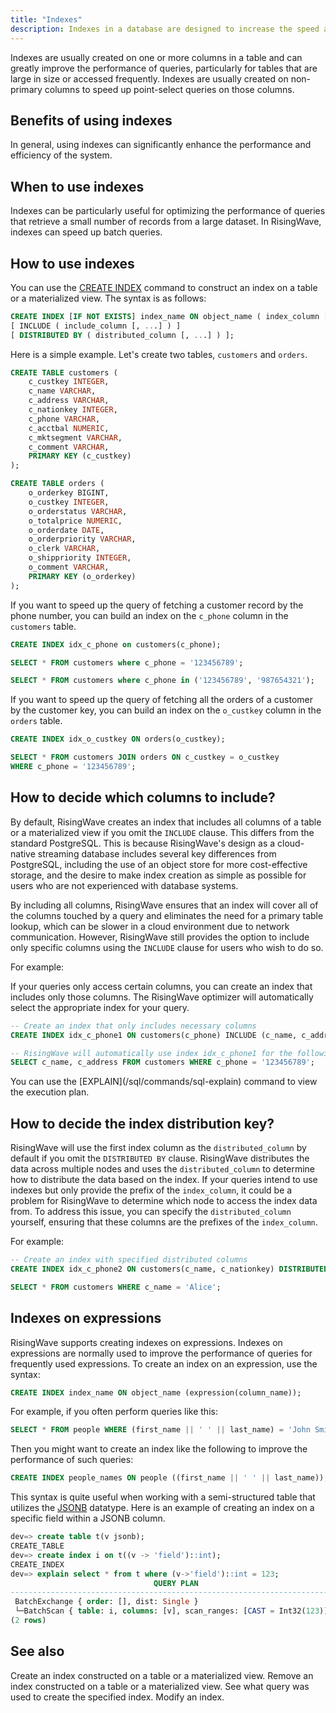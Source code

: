 ```yaml
---
title: "Indexes"
description: Indexes in a database are designed to increase the speed at which the database management system (DBMS) can locate and retrieve the desired data from a table or a materialized view.
---
```


Indexes are usually created on one or more columns in a table and can greatly improve the performance of queries, particularly for tables that are large in size or accessed frequently. Indexes are usually created on non-primary columns to speed up point-select queries on those columns.

## Benefits of using indexes

In general, using indexes can significantly enhance the performance and efficiency of the system.

## When to use indexes

Indexes can be particularly useful for optimizing the performance of queries that retrieve a small number of records from a large dataset. In RisingWave, indexes can speed up batch queries.

## How to use indexes

You can use the [CREATE INDEX](/sql/commands/sql-create-index) command to construct an index on a table or a materialized view. The syntax is as follows:

```sql
CREATE INDEX [IF NOT EXISTS] index_name ON object_name ( index_column [ ASC | DESC ], [, ...] )
[ INCLUDE ( include_column [, ...] ) ]
[ DISTRIBUTED BY ( distributed_column [, ...] ) ];
```

Here is a simple example. Let's create two tables, `customers` and `orders`.

```sql
CREATE TABLE customers (
    c_custkey INTEGER,
    c_name VARCHAR,
    c_address VARCHAR,
    c_nationkey INTEGER,
    c_phone VARCHAR,
    c_acctbal NUMERIC,
    c_mktsegment VARCHAR,
    c_comment VARCHAR,
    PRIMARY KEY (c_custkey)
);

CREATE TABLE orders (
    o_orderkey BIGINT,
    o_custkey INTEGER,
    o_orderstatus VARCHAR,
    o_totalprice NUMERIC,
    o_orderdate DATE,
    o_orderpriority VARCHAR,
    o_clerk VARCHAR,
    o_shippriority INTEGER,
    o_comment VARCHAR,
    PRIMARY KEY (o_orderkey)
);
```

If you want to speed up the query of fetching a customer record by the phone number, you can build an index on the `c_phone` column in the `customers` table.

```sql
CREATE INDEX idx_c_phone on customers(c_phone);

SELECT * FROM customers where c_phone = '123456789';

SELECT * FROM customers where c_phone in ('123456789', '987654321');
```

If you want to speed up the query of fetching all the orders of a customer by the customer key, you can build an index on the `o_custkey` column in the `orders` table.

```sql
CREATE INDEX idx_o_custkey ON orders(o_custkey);

SELECT * FROM customers JOIN orders ON c_custkey = o_custkey
WHERE c_phone = '123456789';
```

## How to decide which columns to include?

By default, RisingWave creates an index that includes all columns of a table or a materialized view if you omit the `INCLUDE` clause. This differs from the standard PostgreSQL. This is because RisingWave's design as a cloud-native streaming database includes several key differences from PostgreSQL, including the use of an object store for more cost-effective storage, and the desire to make index creation as simple as possible for users who are not experienced with database systems.

By including all columns, RisingWave ensures that an index will cover all of the columns touched by a query and eliminates the need for a primary table lookup, which can be slower in a cloud environment due to network communication. However, RisingWave still provides the option to include only specific columns using the `INCLUDE` clause for users who wish to do so.

For example:

If your queries only access certain columns, you can create an index that includes only those columns. The RisingWave optimizer will automatically select the appropriate index for your query.

```sql
-- Create an index that only includes necessary columns
CREATE INDEX idx_c_phone1 ON customers(c_phone) INCLUDE (c_name, c_address);

-- RisingWave will automatically use index idx_c_phone1 for the following query since it only access the indexed columns.
SELECT c_name, c_address FROM customers WHERE c_phone = '123456789';
```

<Tip>
You can use the [EXPLAIN](/sql/commands/sql-explain) command to view the execution plan.
</Tip>

## How to decide the index distribution key?

RisingWave will use the first index column as the `distributed_column` by default if you omit the `DISTRIBUTED BY` clause. RisingWave distributes the data across multiple nodes and uses the `distributed_column` to determine how to distribute the data based on the index. If your queries intend to use indexes but only provide the prefix of the `index_column`, it could be a problem for RisingWave to determine which node to access the index data from. To address this issue, you can specify the `distributed_column` yourself, ensuring that these columns are the prefixes of the `index_column`.

For example:

```sql
-- Create an index with specified distributed columns
CREATE INDEX idx_c_phone2 ON customers(c_name, c_nationkey) DISTRIBUTED BY (c_name);

SELECT * FROM customers WHERE c_name = 'Alice';
```

## Indexes on expressions

RisingWave supports creating indexes on expressions. Indexes on expressions are normally used to improve the performance of queries for frequently used expressions. To create an index on an expression, use the syntax:

```sql
CREATE INDEX index_name ON object_name (expression(column_name));
```

For example, if you often perform queries like this:

```sql
SELECT * FROM people WHERE (first_name || ' ' || last_name) = 'John Smith';
```

Then you might want to create an index like the following to improve the performance of such queries:

```sql
CREATE INDEX people_names ON people ((first_name || ' ' || last_name));
```

This syntax is quite useful when working with a semi-structured table that utilizes the [JSONB](/sql/data-types/jsonb) datatype. Here is an example of creating an index on a specific field within a JSONB column.

```sql
dev=> create table t(v jsonb);
CREATE_TABLE
dev=> create index i on t((v -> 'field')::int);
CREATE_INDEX
dev=> explain select * from t where (v->'field')::int = 123;
                                QUERY PLAN
--------------------------------------------------------------------------
 BatchExchange { order: [], dist: Single }
 └─BatchScan { table: i, columns: [v], scan_ranges: [CAST = Int32(123)] }
(2 rows)
```

## See also

<CardGroup>
<Card title="CREATE INDEX" icon="square-plus" iconType="solid" href="/sql/commands/sql-create-index">
Create an index constructed on a table or a materialized view.
</Card>
<Card title="DROP INDEX" icon="square-minus"iconType="solid"  href="/sql/commands/sql-drop-index">
 Remove an index constructed on a table or a materialized view.
</Card>
<Card title="SHOW CREATE INDEX" icon="eye"iconType="solid"  href="/sql/commands/sql-show-create-index">
See what query was used to create the specified index.
</Card>
<Card title="ALTER INDEX" icon="pen-to-square" iconType="solid" href="/sql/commands/sql-alter-index">
Modify an index.
</Card>
</CardGroup>
